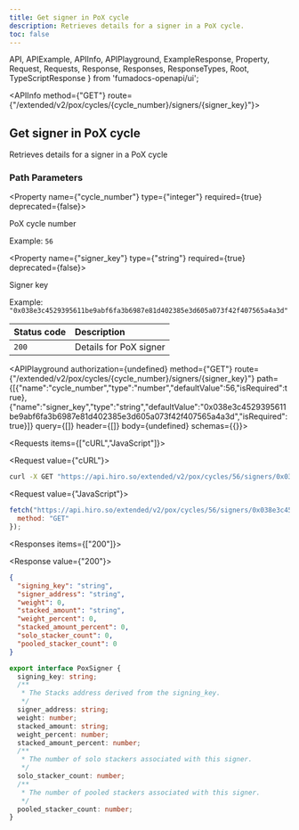 ```yaml
---
title: Get signer in PoX cycle
description: Retrieves details for a signer in a PoX cycle.
toc: false
---
```


  API,
  APIExample,
  APIInfo,
  APIPlayground,
  ExampleResponse,
  Property,
  Request,
  Requests,
  Response,
  Responses,
  ResponseTypes,
  Root,
  TypeScriptResponse
} from 'fumadocs-openapi/ui';

<Root>

<API>

<APIInfo method={"GET"} route={"/extended/v2/pox/cycles/{cycle_number}/signers/{signer_key}"}>

## Get signer in PoX cycle

Retrieves details for a signer in a PoX cycle
### Path Parameters

<Property name={"cycle_number"} type={"integer"} required={true} deprecated={false}>

PoX cycle number

<span>Example: `56`</span>

</Property>

<Property name={"signer_key"} type={"string"} required={true} deprecated={false}>

Signer key

<span>Example: `"0x038e3c4529395611be9abf6fa3b6987e81d402385e3d605a073f42f407565a4a3d"`</span>

</Property>

| Status code | Description |
| :------ | :------ |
| `200` | Details for PoX signer |

<APIPlayground authorization={undefined} method={"GET"} route={"/extended/v2/pox/cycles/{cycle_number}/signers/{signer_key}"} path={[{"name":"cycle_number","type":"number","defaultValue":56,"isRequired":true},{"name":"signer_key","type":"string","defaultValue":"0x038e3c4529395611be9abf6fa3b6987e81d402385e3d605a073f42f407565a4a3d","isRequired":true}]} query={[]} header={[]} body={undefined} schemas={{}}>

</APIPlayground>

</APIInfo>

<APIExample>

<Requests items={["cURL","JavaScript"]}>

<Request value={"cURL"}>

```bash
curl -X GET "https://api.hiro.so/extended/v2/pox/cycles/56/signers/0x038e3c4529395611be9abf6fa3b6987e81d402385e3d605a073f42f407565a4a3d"
```

</Request>

<Request value={"JavaScript"}>

```js
fetch("https://api.hiro.so/extended/v2/pox/cycles/56/signers/0x038e3c4529395611be9abf6fa3b6987e81d402385e3d605a073f42f407565a4a3d", {
  method: "GET"
});
```

</Request>

</Requests>

<Responses items={["200"]}>

<Response value={"200"}>

<ResponseTypes>

<ExampleResponse>

```json
{
  "signing_key": "string",
  "signer_address": "string",
  "weight": 0,
  "stacked_amount": "string",
  "weight_percent": 0,
  "stacked_amount_percent": 0,
  "solo_stacker_count": 0,
  "pooled_stacker_count": 0
}
```

</ExampleResponse>

<TypeScriptResponse>

```ts
export interface PoxSigner {
  signing_key: string;
  /**
   * The Stacks address derived from the signing_key.
   */
  signer_address: string;
  weight: number;
  stacked_amount: string;
  weight_percent: number;
  stacked_amount_percent: number;
  /**
   * The number of solo stackers associated with this signer.
   */
  solo_stacker_count: number;
  /**
   * The number of pooled stackers associated with this signer.
   */
  pooled_stacker_count: number;
}
```

</TypeScriptResponse>

</ResponseTypes>

</Response>

</Responses>

</APIExample>

</API>

</Root>
